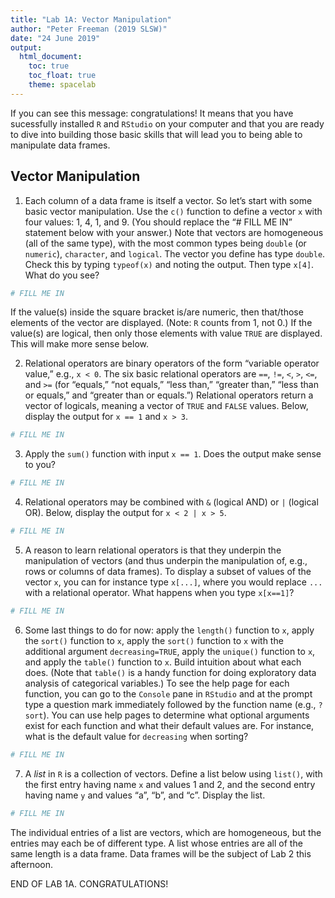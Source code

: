 ```yaml
---
title: "Lab 1A: Vector Manipulation"
author: "Peter Freeman (2019 SLSW)"
date: "24 June 2019"
output: 
  html_document:
    toc: true
    toc_float: true
    theme: spacelab
---
```


If you can see this message: congratulations! It means that you have sucessfully installed `R` and `RStudio` on your computer and that you are ready to dive into building those basic skills that will lead you to being able to manipulate data frames.

## Vector Manipulation

1. Each column of a data frame is itself a vector. So let's start with some basic vector manipulation. Use the `c()` function to define a vector `x` with four values: 1, 4, 1, and 9. (You should replace the "# FILL ME IN" statement below with your answer.) Note that vectors are homogeneous (all of the same type), with the most common types being `double` (or `numeric`), `character`, and `logical`. The vector you define has type `double`. Check this by typing `typeof(x)` and noting the output. Then type `x[4]`. What do you see?
```r
# FILL ME IN
```
If the value(s) inside the square bracket is/are numeric, then that/those elements of the vector are displayed. (Note: `R` counts from 1, not 0.) If the value(s) are logical, then only those elements with value `TRUE` are displayed. This will make more sense below.

2. Relational operators are binary operators of the form "variable operator value," e.g., `x < 0`. The six basic relational operators are `==`, `!=`, `<`, `>`, `<=`, and `>=` (for "equals," "not equals," "less than," "greater than," "less than or equals," and "greater than or equals.") Relational operators return a vector of logicals, meaning a vector of `TRUE` and `FALSE` values. Below, display the output for `x == 1` and `x > 3`.
```r
# FILL ME IN
```

3. Apply the `sum()` function with input `x == 1`. Does the output make sense to you?
```r
# FILL ME IN
```

4. Relational operators may be combined with `&` (logical AND) or `|` (logical OR). Below, display the output for `x < 2 | x > 5`.
```r
# FILL ME IN
```

5. A reason to learn relational operators is that they underpin the manipulation of vectors (and thus underpin the manipulation of, e.g., rows or columns of data frames). To display a subset of values of the vector `x`, you can for instance type `x[...]`, where you would replace `...` with a relational operator. What happens when you type `x[x==1]`?
```r
# FILL ME IN
```

6. Some last things to do for now: apply the `length()` function to `x`, apply the `sort()` function to `x`, apply the `sort()` function to `x` with the additional argument `decreasing=TRUE`, apply the `unique()` function to `x`, and apply the `table()` function to `x`. Build intuition about what each does. (Note that `table()` is a handy function for doing exploratory data analysis of categorical variables.) To see the help page for each function, you can go to the `Console` pane in `RStudio` and at the prompt type a question mark immediately followed by the function name (e.g., `?sort`). You can use help pages to determine what optional arguments exist for each function and what their default values are. For instance, what is the default value for `decreasing` when sorting?
```r
# FILL ME IN
```

7. A *list* in `R` is a collection of vectors. Define a list below using `list()`, with the first entry having name `x` and values 1 and 2, and the second entry having name `y` and values "a", "b", and "c". Display the list.
```r
# FILL ME IN
```
The individual entries of a list are vectors, which are homogeneous, but the entries may each be of different type. A list whose entries are all of the same length is a data frame. Data frames will be the subject of Lab 2 this afternoon.

END OF LAB 1A. CONGRATULATIONS!
